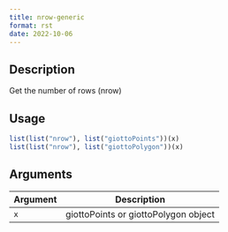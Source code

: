 ```yaml
--- 
title: nrow-generic 
format: rst 
date: 2022-10-06 
--- 
```


## Description

Get the number of rows (nrow)


## Usage

```r
list(list("nrow"), list("giottoPoints"))(x)
list(list("nrow"), list("giottoPolygon"))(x)
```


## Arguments

Argument      |Description
------------- |----------------
`x`     |     giottoPoints or giottoPolygon object


